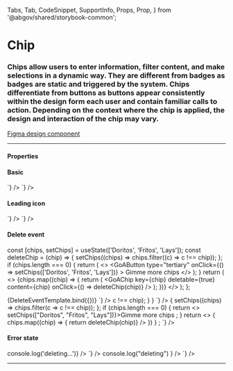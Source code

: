   Tabs,
  Tab,
  CodeSnippet,
  SupportInfo,
  Props,
  Prop,
} from '@abgov/shared/storybook-common';

<Meta title="Components/Chip" />

# Chip

### Chips allow users to enter information, filter content, and make selections in a dynamic way. They are different from badges as badges are static and triggered by the system. Chips differentiate from buttons as buttons appear consistently within the design form each user and contain familiar calls to action. Depending on the context where the chip is applied, the design and interaction of the chip may vary.

[Figma design component](https://www.figma.com/file/3pb2IK8s2QUqWieH79KdN7/%E2%9D%96-Components-%7C-DDI-DS?node-id=5668%3A223675)

---

#### Properties

<Props>
  <Prop
    name="leadingicon"
    type="GoAIconType"
    description="Sets the chip color and side icon"
  />
  <Prop 
    name="error" 
    type="boolean"
    defaultValue="false"
    description="Flag to whether component is in an error state" />
  <Prop
    name="deletable"
    type="boolean"
    defaultValue="false"
    description="Whether the chip shows a delete button"
  />
  <Prop
    name="content"
    type="string"
    required="true"
    description="Text within chip"
  />
  <Prop
    name="_click"
    type="CustomEvent"
    description="Callback when deletable and delete icon is clicked"
  />
</Props>

#### Basic

<Story name="Basic">
  <GoAChip content="Chip Text" />
</Story>

<Tabs>
  <Tab label="Web Component" hidden={true}>
    <CodeSnippet
      lang="html"
      code={`
      <goa-chip content="Chip Text" />
    `}
    />
  </Tab>
  <Tab label="Angular">
    <CodeSnippet
      lang="html"
      code={`
      <goa-chip content="Chip Text"></goa-chip>
    `}
    />
  </Tab>
  <Tab label="React">
    <CodeSnippet
      lang="tsx"
      code={`
      <GoAChip content="Chip Text" />
    `}
    />
  </Tab>
</Tabs>

#### Leading icon

<Story name="Leading icon">
  <GoAChip content="Chip Text" leadingIcon="close-circle" />
</Story>

<Tabs>
  <Tab label="Web Component" hidden={true}>
    <CodeSnippet
      lang="html"
      code={`
      <goa-chip content="Chip Text" leadingicon="close-circle" />
    `}
    />
  </Tab>
  <Tab label="Angular">
    <CodeSnippet
      lang="html"
      code={`
      <goa-chip content="Chip Text" leadingicon="close-circle"></goa-chip>
    `}
    />
  </Tab>
  <Tab label="React">
    <CodeSnippet
      lang="tsx"
      code={`
      <GoAChip content="Chip Text" leadingIcon="close-circle" />
    `}
    />
  </Tab>
</Tabs>

#### Delete event

  const [chips, setChips] = useState(['Doritos', 'Fritos', 'Lays']);
  const deleteChip = (chip) => {
    setChips((chips) => chips.filter((c) => c !== chip));
  };
  if (chips.length === 0) {
    return (
      <>
        <GoAButton
          type="tertiary"
          onClick={() => setChips(['Doritos', 'Fritos', 'Lays'])}
        >
          Gimme more chips
        </GoAButton>
      </>
    );
  }
  return (
    <>
      {chips.map((chip) => {
        return (
          <GoAChip
            key={chip}
            deletable={true}
            content={chip}
            onClick={() => deleteChip(chip)}
          />
        );
      })}
    </>
  );
};

<Story name="Delete Event" args={{}}>
  {DeleteEventTemplate.bind({})}
</Story>

<Tabs>
  <Tab label="Web Component" hidden={true}>
    <CodeSnippet
      lang="html"
      code={`
      <goa-chip id="Doritos" content="Doritos" deletable="true" />
      <goa-chip id="Fritos" content="Fritos" deletable="true" />
      <goa-chip id="Lays" content="Lays" deletable="true" />
    `}
    />
    <CodeSnippet
      lang="js"
      code={`
      document.querySelectorAll("goa-chip").forEach(chip => {
        chip.addEventListener("_click", (e) => {
          e.target.parentElement.removeChild(e.target);
        });
      });
    `}
    />
  </Tab>
  <Tab label="Angular">
    <CodeSnippet
      lang="html"
      code={`
      <goa-chip *ngFor="let chip of chips" [content]="chip" deletable="true" (_click)="deleteChip(chip)"></goa-chip>
    `}
    />
    <CodeSnippet
      lang="ts"
      code={`
        class MyComponent {
            chips = ["Doritos", "Fritos", "Lays"];
            deleteChip(chip:string) {
                this.chips = this.chips.filter(c => c !== chip);
            }
        }
    `}
    />
  </Tab>
  <Tab label="React">
    <CodeSnippet
      lang="tsx"
      code={`
      const [chips, setChips] = useState([
        "Doritos",
        "Fritos",
        "Lays",
      ]);
      const deleteChip = (chip) => {
        setChips((chips) => chips.filter(c => c !== chip));
      };
      if (chips.length === 0) {
        return <>
          <GoAButton type="tertiary" onClick={() => setChips(["Doritos", "Fritos", "Lays"])}>Gimme more chips</GoAButton>
        </>;
      }
      return <>
        {
          chips.map((chip) => {
            return <GoAChip key={chip} deletable={true} content={chip} onClick={() => deleteChip(chip)} />
          })
        }
      </>;
    `}
    />
  </Tab>
</Tabs>

#### Error state

<Story name="Error state" args={{}}>
  <GoAChip content="Chip Text" error={true} />
  <GoAChip
    content="Chip Text"
    error={true}
    deletable={true}
    onClick={(e) => console.log('deleting...')}
  />
</Story>

<Tabs>
  <Tab label="Web Component" hidden={true}>
    <CodeSnippet
      lang="html"
      code={`
      <goa-chip content="Chip Text" error="true" />
      <goa-chip content="Chip Text" error="true" deletable="true" />
    `}
    />
  </Tab>
  <Tab label="Angular">
    <CodeSnippet
      lang="html"
      code={`
      <goa-chip content="Chip Text" error="true"></goa-chip>
      <goa-chip content="Chip Text" error="true" deletable="true" (_click)="console.log('deleting...')"></goa-chip>
    `}
    />
  </Tab>
  <Tab label="React">
    <CodeSnippet
      lang="tsx"
      code={`
      <GoAChip content="Chip Text" error={true} />
      <GoAChip content="Chip Text" error={true} deletable={true} onClick={(e) => console.log("deleting") } />
    `}
    />
  </Tab>
</Tabs>

---

<SupportInfo />
